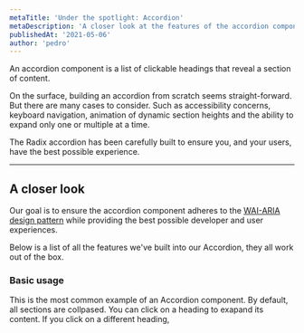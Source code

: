 ```yaml
---
metaTitle: 'Under the spotlight: Accordion'
metaDescription: 'A closer look at the features of the accordion component.'
publishedAt: '2021-05-06'
author: 'pedro'
---
```


An accordion component is a list of clickable headings that reveal a section of content.

On the surface, building an accordion from scratch seems straight-forward. But there are many cases to consider. Such as accessibility concerns, keyboard navigation, animation of dynamic section heights and the ability to expand only one or multiple at a time.

The Radix accordion has been carefully built to ensure you, and your users, have the best possible experience.

---

## A closer look

Our goal is to ensure the accordion component adheres to the [WAI-ARIA design pattern](https://www.w3.org/TR/wai-aria-practices-1.2/#accordion) while providing the best possible developer and user experiences.

Below is a list of all the features we've built into our Accordion, they all work out of the box.

### Basic usage

This is the most common example of an Accordion component. By default, all sections are collpased. You can click on a heading to exapand its content. If you click on a different heading,

<AccordionDemo />
